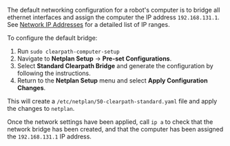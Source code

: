 The default networking configuration for a robot's computer is to bridge all ethernet interfaces and assign the computer
the IP address `192.168.131.1`. See [Network IP Addresses](./network_ip_addresses.mdx) for a detailed list of IP ranges.

To configure the default bridge:
1. Run `sudo clearpath-computer-setup` 
2. Navigate to **Netplan Setup** -> **Pre-set Configurations**.
3. Select **Standard Clearpath Bridge** and generate the configuration by following the instructions.
4. Return to the **Netplan Setup** menu and select **Apply Configuration Changes**.

This will create a `/etc/netplan/50-clearpath-standard.yaml` file and apply the changes to `netplan`.

Once the network settings have been applied, call `ip a` to check that the network bridge has been created, and
that the computer has been assigned the `192.168.131.1` IP address.